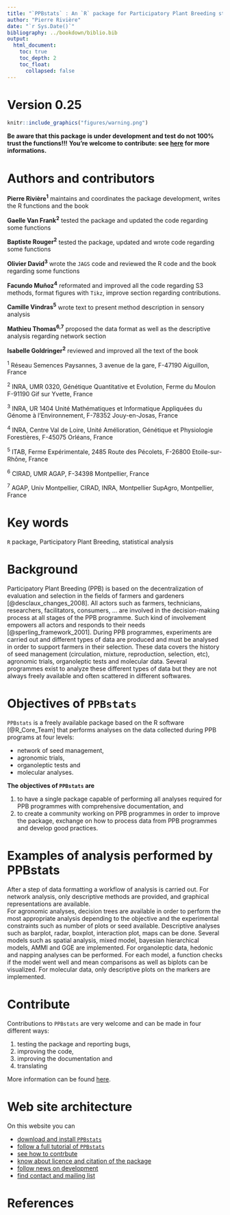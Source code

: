 ```yaml
---
title: "`PPBstats` : An `R` package for Participatory Plant Breeding statisticial analyses"
author: "Pierre Rivière"
date: "`r Sys.Date()`"
bibliography: ../bookdown/biblio.bib
output:
  html_document:
    toc: true
    toc_depth: 2
    toc_float: 
      collapsed: false
---
```


# Version 0.25

```r
knitr::include_graphics("figures/warning.png")
```
**Be aware that this package is under development and test do not 100% trust the functions!!!**
**You're welcome to contribute: see [here](https://priviere.github.io/PPBstats_web_site/contribute.html) for more informations.**


# Authors and contributors

**Pierre Rivière^1^** maintains and coordinates the package development, writes the R functions and the book

**Gaelle Van Frank^2^** tested the package and updated the code regarding some functions

**Baptiste Rouger^2^** tested the package, updated and wrote code regarding some functions

**Olivier David^3^** wrote the `JAGS` code and reviewed the R code and the book regarding some functions

**Facundo Muñoz^4^** reformated and improved all the code regarding S3 methods, format figures with `Tikz`, improve section regarding contributions.

**Camille Vindras^5^** wrote text to present method description in sensory analysis

**Mathieu Thomas^6,7^** proposed the data format as well as the descriptive analysis regarding network section

**Isabelle Goldringer^2^** reviewed and improved all the text of the book

^1^ Réseau Semences Paysannes, 3 avenue de la gare, F-47190 Aiguillon, France

^2^ INRA, UMR 0320, Génétique Quantitative et Evolution, Ferme du Moulon F-91190 Gif sur Yvette, France

^3^ INRA, UR 1404 Unité Mathématiques et Informatique Appliquées du Génome à l'Environnement, F-78352 Jouy-en-Josas, France

^4^ INRA, Centre Val de Loire, Unité Amélioration, Génétique et Physiologie Forestières, F-45075 Orléans, France

^5^ ITAB, Ferme Expérimentale, 2485 Route des Pécolets, F-26800 Etoile-sur-Rhône, France

^6^ CIRAD, UMR AGAP, F-34398 Montpellier, France

^7^ AGAP, Univ Montpellier, CIRAD, INRA, Montpellier SupAgro, Montpellier, France


# Key words
`R` package, Participatory Plant Breeding, statistical analysis

# Background
Participatory Plant Breeding (PPB) is based on the decentralization of evaluation and selection in the fields of farmers and gardeners [@desclaux_changes_2008]. 
All actors such as farmers, technicians, researchers, facilitators, consumers, ... are involved in the decision-making process at all stages of the PPB programme. 
Such kind of involvement empowers all actors and responds to their needs [@sperling_framework_2001]. 
During PPB programmes, experiments are carried out and different types of data are produced and must be analysed in order to support farmers in their selection. 
These data covers the history of seed management (circulation, mixture, reproduction, selection, etc), agronomic trials, organoleptic tests and molecular data. 
Several programmes exist to analyze these different types of data but they are not always freely available and often scattered in different softwares.

# Objectives of `PPBstats`
`PPBstats` is a freely available package based on the R software [@R_Core_Team] that performs analyses on the data collected during PPB programs at four levels: 

- network of seed management, 
- agronomic trials, 
- organoleptic tests and 
- molecular analyses. 

**The objectives of `PPBstats` are**

1. to have a single package capable of performing all analyses required for PPB programmes with comprehensive documentation, and 
2. to create a community working on PPB programmes in order to improve the package, exchange on how to process data from PPB programmes and develop good practices. 

# Examples of analysis performed by PPBstats

After a step of  data formatting a workflow of analysis is carried out. 
For network analysis, only descriptive methods are provided, and graphical representations are available.  
For agronomic analyses, decision trees are available in order to perform the most appropriate analysis depending to the objective and the experimental constraints such as number of plots or seed available. 
Descriptive analyses such as barplot, radar, boxplot, interaction plot, maps can be done. 
Several models such as spatial analysis, mixed model, bayesian hierarchical models, AMMI and GGE are implemented. 
For organoleptic data, hedonic and napping analyses can be performed. 
For each model, a function checks if the model went well and mean comparisons as well as biplots can be visualized. 
For molecular data, only descriptive plots on the markers are implemented.


# Contribute
Contributions to `PPBstats` are very welcome and can be made in four different ways: 

1. testing the package and reporting bugs, 
2. improving the code, 
3. improving the documentation and 
4. translating

More information can be found [here](https://priviere.github.io/PPBstats_web_site/contribute.html).


# Web site architecture
On this website you can

- [download and install `PPBstats`](https://priviere.github.io/PPBstats_web_site/download.html)
- [follow a full tutorial of `PPBstats`](https://priviere.github.io/PPBstats_web_site/book.html)
- [see how to contrbute](https://priviere.github.io/PPBstats_web_site/contribute.html)
- [know about licence and citation of the package](https://priviere.github.io/PPBstats_web_site/licence.html)
- [follow news on development](https://priviere.github.io/PPBstats_web_site/NEWS.html)
- [find contact and mailing list ](https://priviere.github.io/PPBstats_web_site/contact.html)


# References